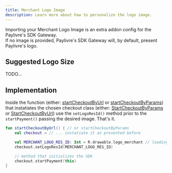 ```yaml
---
title: Merchant Logo Image
description: Learn more about how to personalize the logo image.
---
```


Importing your Merchant Logo Image is an extra addon config for the Paylivre's SDK Gateway. <br/>
If no image is provided, Paylivre's SDK Gateway will, by default, present Paylivre's logo.

## Suggested Logo Size

TODO...

## Implementation

Inside the function (either: [startCheckoutByUrl](/android/start-checkout-by-params) or [startCheckoutByParams](/android/start-checkout-by-url)) that instatiates the chosen checkout class
(either: [StartCheckoutByParams](/android/start-checkout-by-params) or [StartCheckoutByUrl](/android/start-checkout-by-url))
use the `setLogoResId()` method prior to the `startPayment()` passing the desired image. That's it.

```kotlin title=./java/MainActivity.kt lineNumbers=true highlight={4-5}
fun startCheckoutByUrl() { // or startCheckoutByParams
    val checkout = // ... instatiate it as presented before

    val MERCHANT_LOGO_RES_ID: Int = R.drawable.logo_merchant // loading from a given file
    checkout.setLogoResId(MERCHANT_LOGO_RES_ID)

    // method that initializes the SDK
    checkout.startPayment(this)
}

```
